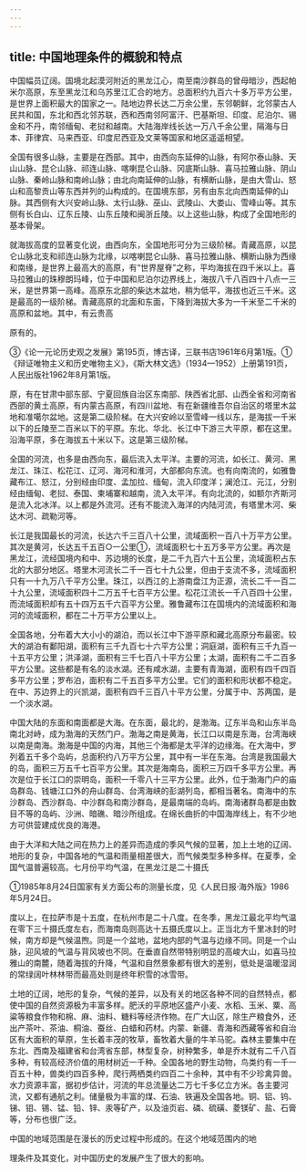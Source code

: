 ```yaml
---
---
---
```

title: 中国地理条件的概貌和特点
---



中国幅员辽阔。国境北起漠河附近的黑龙江心，南至南沙群岛的曾母暗沙，西起帕米尔高原，东至黑龙江和乌苏里江汇合的地方。总面积约九百六十多万平方公里，是世界上面积最大的国家之一。陆地边界长达二万余公里，东邻朝鲜，北邻蒙古人民共和国，东北和西北邻苏联，西和西南邻阿富汗、巴基斯坦、印度、尼泊尔、锡金和不丹，南邻缅甸、老挝和越南。大陆海岸线长达一万八千余公里，隔海与日本、菲律宾、马来西亚、印度尼西亚及文莱等国家和地区遥遥相望。

全国有很多山脉，主要是在西部。其中，由西向东延伸的山脉，有阿尔泰山脉、天山山脉、昆仑山脉、祁连山脉、喀喇昆仑山脉、冈底斯山脉、喜马拉雅山脉、阴山山脉、秦岭山脉和南岭山脉；由北向南延伸的山脉，有横断山脉，是由大雪山、怒山和高黎贡山等东西并列的山构成的。在国境东部，另有由东北向西南延伸的山脉。其西侧有大兴安岭山脉、太行山脉、巫山、武陵山、大娄山、雪峰山等。其东侧有长白山、辽东丘陵、山东丘陵和闽浙丘陵。以上这些山脉，构成了全国地形的基本骨架。

就海拔高度的显著变化说，由西向东，全国地形可分为三级阶梯。青藏高原，以昆仑山脉北支和祁连山脉为北缘，以喀喇昆仑山脉、喜马拉雅山脉、横断山脉为西缘和南缘，是世界上最高大的高原，有“世界屋脊”之称，平均海拔在四千米以上。喜马拉雅山的珠穆朗玛峰，位于中国和尼泊尔边界线上，海拔八千八百四十八点一三米，是世界第一高峰。高原东北部的柴达木盆地，稍为低平，海拔也近三千米。这是最高的一级阶梯。青藏高原的北面和东面，下降到海拔大多为一千米至二千米的高原和盆地。其中，有云贵高

原有的。

③《论一元论历史观之发展》第195页，博古译，三联书店1961年6月第1版。①《辩证唯物主义和历史唯物主义》，《斯大林文选》（1934—1952）上册第191页，人民出版社1962年8月第1版。

原，有在甘肃中部东部、宁夏回族自治区东南部、陕西省北部、山西全省和河南省西部的黄土高原，有内蒙古高原，有四川盆地、有在新疆维吾尔自治区的塔里木盆地和准噶尔盆地。这是第二级阶梯。在大兴安岭以至雪峰一线以东，是海拔一千米以下的丘陵至二百米以下的平原。东北、华北、长江中下游三大平原，都在这里。沿海平原，多在海拔五十米以下。这是第三级阶梯。

全国的河流，也多是由西向东，最后流入太平洋。主要的河流，如长江、黄河、黑龙江、珠江、松花江、辽河、海河和淮河，大部都向东流。也有向南流的，如雅鲁藏布江、怒江，分别经由印度、孟加拉、缅甸，流入印度洋；澜沧江、元江，分别经由缅甸、老挝、泰国、柬埔寨和越南，流入太平洋。有向北流的，如额尔齐斯河是流入北冰洋。以上都是外流河。还有不能流入海洋的内陆河流，有塔里木河、柴达木河、疏勒河等。

长江是我国最长的河流，长达六千三百八十公里，流域面积一百八十万平方公里。其次是黄河，长达五千五百○一公里①，流域面积七十五万多平方公里。再次是黑龙江，流经国境内和中、苏边境的长度，是二千九百六十五公里，流域面积占东北的大部分地区。塔里木河流长二千一百七十九公里，但由于支流不多，流域面积只有一十九万八千平方公里。珠江，以西江的上游南盘江为正源，流长二千一百二十九公里，流域面积四十二万五千七百平方公里。松花江流长一千八百四十公里，而流域面积却有五十四万五千六百平方公里。雅鲁藏布江在国境内的流域面积和海河的流域面积，都在二十万平方公里以上。

全国各地，分布着大大小小的湖泊，而以长江中下游平原和藏北高原分布最密。较大的湖泊有鄱阳湖，面积有三千九百七十六平方公里；洞庭湖，面积有三千九百一十五平方公里；洪泽湖，面积有三千七百八十平方公里；太湖，面积有二千二百多平方公里。这些都是有名的淡水湖。还有咸水湖，主要有青海湖，面积有四千四百多平方公里；罗布泊，面积有二千五百多平方公里。它们的面积和形状都不稳定。在中、苏边界上的兴凯湖，面积有四千三百八十平方公里，分属于中、苏两国，是一个淡水湖。

中国大陆的东面和南面都是大海。在东面，最北的，是渤海。辽东半岛和山东半岛南北对峙，成为渤海的天然门户。渤海之南是黄海，长江口以南是东海，台湾海峡以南是南海。渤海是中国的内海，其他三个海都是太平洋的边缘海。在大海中，罗列着五千多个岛屿，总面积约八万平方公里，其中有一半在东海。台湾是我国最大的岛，面积三万五千七百平方公里。其次是海南岛，面积三万四千多平方公里。再次是位于长江口的崇明岛，面积一千零八十三平方公里。此外，位于渤海门户的庙岛群岛、钱塘江口外的舟山群岛、台湾海峡的彭湖列岛，都相当著名。南海中的东沙群岛、西沙群岛、中沙群岛和南沙群岛，是最南端的岛屿。南海诸群岛都是由数目不等的岛屿、沙洲、暗礁、暗沙所组成。在绵长曲折的中国海岸线上，有不少地方可供营建成优良的海港。

由于大洋和大陆之间在热力上的差异而造成的季风气候的显著，加上土地的辽阔、地形的复杂，中国各地的气温和雨量相差很大，而气候类型多种多样。在夏季，全国气温普遍较高。七月份平均气温，在黑龙江是二十摄氏

①1985年8月24日国家有关方面公布的测量长度，见《人民日报·海外版》1986年5月24日。

度以上，在拉萨市是十五度，在杭州市是二十八度。在冬季，黑龙江最北平均气温在零下三十摄氏度左右，而海南岛则高达十五摄氏度以上。正当北方千里冰封的时候，南方却是气候温煦。同是一个盆地，盆地内部的气温与边缘不同。同是一个山脉，迎风坡的气温与背风坡也不同。在垂直自然带特别明显的高峻大山，如喜马拉雅山的南麓，随着海拔的升降，气温和自然景象都有很大的差别，低处是温暖湿润的常绿阔叶林林带而最高处则是终年积雪的冰雪带。

土地的辽阔，地形的复杂，气候的差异，以及有关的地区各种不同的自然特点，都使中国的自然资源极为丰富多样。肥沃的平原地区盛产小麦、水稻、玉米、粟、高粱等粮食作物和棉、麻、油料、糖料等经济作物。在广大山区，除生产粮食外，还出产茶叶、茶油、桐油、蚕丝、白蜡和药材。内蒙、新疆、青海和西藏等省和自治区有大面积的草原，生长着丰茂的牧草，畜牧着大量的牛羊马驼。森林主要集中在东北、西南及福建省和台湾省东部，林型复杂，树种繁多，单是乔木就有二千八百多种，有较高经济价值的用材树近一千种。全国各地的野生动物，鸟类约有一千一百五十种，兽类约四百多种，爬行两栖类约四百二十余种，其中有不少珍禽异兽。水力资源丰富，据初步估计，河流的年总流量达二万七千多亿立方米。各主要河流，又都有通航之利。储量极为丰富的煤、石油、铁遍及全国各地。铜、铝、钨、锑、钼、锡、锰、铅、锌、汞等矿产，以及油页岩、磷、硫磺、菱镁矿、盐、石膏等，分布也很广泛。

中国的地域范围是在漫长的历史过程中形成的。在这个地域范围内的地

理条件及其变化，对中国历史的发展产生了很大的影响。